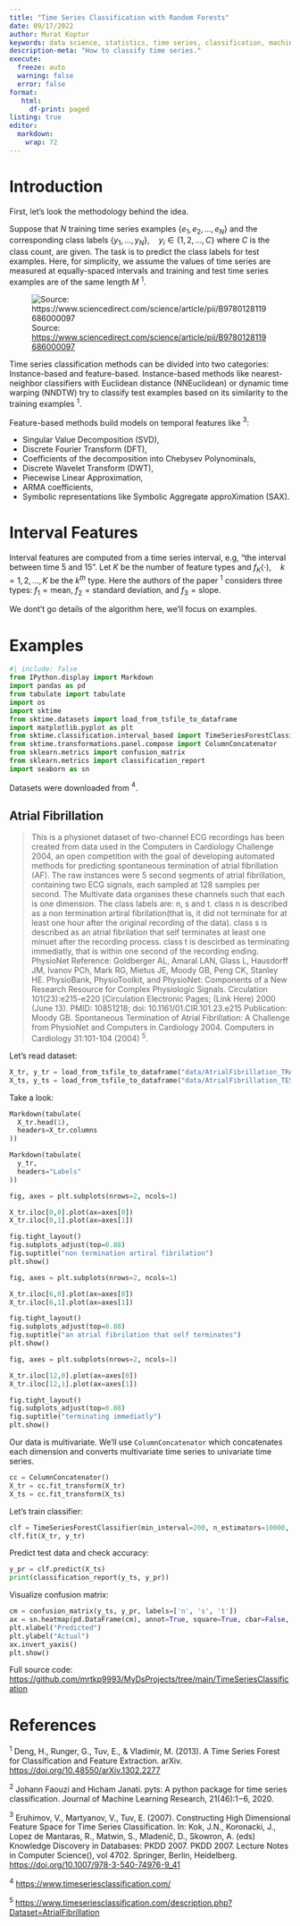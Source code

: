 ```yaml
---
title: "Time Series Classification with Random Forests"
date: 09/17/2022
author: Murat Koptur
keywords: data science, statistics, time series, classification, machine learning
description-meta: "How to classify time series."
execute:
  freeze: auto
  warning: false
  error: false
format: 
   html:
     df-print: paged
listing: true
editor: 
  markdown: 
    wrap: 72
---
```


# Introduction

First, let's look the methodology behind the idea.

Suppose that $N$ training time series examples $\{e_1,e_2,\ldots,e_N\}$
and the corresponding class labels
$\{y_1,\ldots,y_N\},\quad y_i\in\{1,2,\ldots,C\}$ where $C$ is the class
count, are given. The task is to predict the class labels for test
examples. Here, for simplicity, we assume the values of time series are
measured at equally-spaced intervals and training and test time series
examples are of the same length $M$ $^1$.

![Source:
<https://www.sciencedirect.com/science/article/pii/B9780128119686000097>](images/paste-B898F7B3.png)

Time series classification methods can be divided into two categories:
Instance-based and feature-based. Instance-based methods like
nearest-neighbor classifiers with Euclidean distance (NNEuclidean) or
dynamic time warping (NNDTW) try to classify test examples based on its
similarity to the training examples $^1$.

Feature-based methods build models on temporal features like $^3$:

-   Singular Value Decomposition (SVD),
-   Discrete Fourier Transform (DFT),
-   Coefficients of the decomposition into Chebysev Polynominals,
-   Discrete Wavelet Transform (DWT),
-   Piecewise Linear Approximation,
-   ARMA coefficients,
-   Symbolic representations like Symbolic Aggregate approXimation
    (SAX).

# Interval Features

Interval features are computed from a time series interval, e.g, "the
interval between time 5 and 15". Let $K$ be the number of feature types
and $f_K(\cdot),\quad k=1,2,\ldots,K$ be the $k^{th}$ type. Here the
authors of the paper $^1$ considers three types: $f_1 = \text{mean}$,
$f_2 = \text{standard deviation}$, and $f_3=\text{slope}$.

We dont't go details of the algorithm here, we'll focus on examples.

# Examples

```python
#| include: false
from IPython.display import Markdown
import pandas as pd
from tabulate import tabulate
import os
import sktime
from sktime.datasets import load_from_tsfile_to_dataframe
import matplotlib.pyplot as plt
from sktime.classification.interval_based import TimeSeriesForestClassifier
from sktime.transformations.panel.compose import ColumnConcatenator
from sklearn.metrics import confusion_matrix
from sklearn.metrics import classification_report
import seaborn as sn
```

Datasets were downloaded from $^4$.

## Atrial Fibrillation

> This is a physionet dataset of two-channel ECG recordings has been
> created from data used in the Computers in Cardiology Challenge 2004,
> an open competition with the goal of developing automated methods for
> predicting spontaneous termination of atrial fibrillation (AF). The
> raw instances were 5 second segments of atrial fibrillation,
> containing two ECG signals, each sampled at 128 samples per second.
> The Multivate data organises these channels such that each is one
> dimension. The class labels are: n, s and t. class n is described as a
> non termination artiral fibrilation(that is, it did not terminate for
> at least one hour after the original recording of the data). class s
> is described as an atrial fibrilation that self terminates at least
> one minuet after the recording process. class t is descirbed as
> terminating immediatly, that is within one second of the recording
> ending. PhysioNet Reference: Goldberger AL, Amaral LAN, Glass L,
> Hausdorff JM, Ivanov PCh, Mark RG, Mietus JE, Moody GB, Peng CK,
> Stanley HE. PhysioBank, PhysioToolkit, and PhysioNet: Components of a
> New Research Resource for Complex Physiologic Signals. Circulation
> 101(23):e215-e220 \[Circulation Electronic Pages; (Link Here) 2000
> (June 13). PMID: 10851218; doi: 10.1161/01.CIR.101.23.e215
> Publication: Moody GB. Spontaneous Termination of Atrial Fibrillation:
> A Challenge from PhysioNet and Computers in Cardiology 2004. Computers
> in Cardiology 31:101-104 (2004) $^5$.

Let's read dataset:

```python
X_tr, y_tr = load_from_tsfile_to_dataframe("data/AtrialFibrillation_TRAIN.ts")
X_ts, y_ts = load_from_tsfile_to_dataframe("data/AtrialFibrillation_TEST.ts")
```

Take a look:

```python
Markdown(tabulate(
  X_tr.head(1), 
  headers=X_tr.columns
))
```

```python
Markdown(tabulate(
  y_tr, 
  headers="Labels"
))
```

```python
fig, axes = plt.subplots(nrows=2, ncols=1)

X_tr.iloc[0,0].plot(ax=axes[0])
X_tr.iloc[0,1].plot(ax=axes[1])

fig.tight_layout()
fig.subplots_adjust(top=0.88)
fig.suptitle("non termination artiral fibrilation")
plt.show()
```

```python
fig, axes = plt.subplots(nrows=2, ncols=1)

X_tr.iloc[6,0].plot(ax=axes[0])
X_tr.iloc[6,1].plot(ax=axes[1])

fig.tight_layout()
fig.subplots_adjust(top=0.88)
fig.suptitle("an atrial fibrilation that self terminates")
plt.show()
```

```python
fig, axes = plt.subplots(nrows=2, ncols=1)

X_tr.iloc[12,0].plot(ax=axes[0])
X_tr.iloc[12,1].plot(ax=axes[1])

fig.tight_layout()
fig.subplots_adjust(top=0.88)
fig.suptitle("terminating immediatly")
plt.show()
```

Our data is multivariate. We'll use `ColumnConcatenator` which
concatenates each dimension and converts multivariate time series to
univariate time series.

```python
cc = ColumnConcatenator()
X_tr = cc.fit_transform(X_tr)
X_ts = cc.fit_transform(X_ts)
```

Let's train classifier:

```python
clf = TimeSeriesForestClassifier(min_interval=200, n_estimators=10000, n_jobs=-1, random_state=1234)
clf.fit(X_tr, y_tr)
```

Predict test data and check accuracy:

```python
y_pr = clf.predict(X_ts)
print(classification_report(y_ts, y_pr))
```

Visualize confusion matrix:

```python
cm = confusion_matrix(y_ts, y_pr, labels=['n', 's', 't'])
ax = sn.heatmap(pd.DataFrame(cm), annot=True, square=True, cbar=False, fmt='g')
plt.xlabel("Predicted") 
plt.ylabel("Actual") 
ax.invert_yaxis()
plt.show()
```

Full source code:
<https://github.com/mrtkp9993/MyDsProjects/tree/main/TimeSeriesClassification>

# References

$^1$ Deng, H., Runger, G., Tuv, E., & Vladimir, M. (2013). A Time Series
Forest for Classification and Feature Extraction. arXiv.
<https://doi.org/10.48550/arXiv.1302.2277>

$^2$ Johann Faouzi and Hicham Janati. pyts: A python package for time
series classification. Journal of Machine Learning Research, 21(46):1−6,
2020.

$^3$ Eruhimov, V., Martyanov, V., Tuv, E. (2007). Constructing High
Dimensional Feature Space for Time Series Classification. In: Kok, J.N.,
Koronacki, J., Lopez de Mantaras, R., Matwin, S., Mladenič, D., Skowron,
A. (eds) Knowledge Discovery in Databases: PKDD 2007. PKDD 2007. Lecture
Notes in Computer Science(), vol 4702. Springer, Berlin, Heidelberg.
<https://doi.org/10.1007/978-3-540-74976-9_41>

$^4$ <https://www.timeseriesclassification.com/>

$^5$
<https://www.timeseriesclassification.com/description.php?Dataset=AtrialFibrillation>
